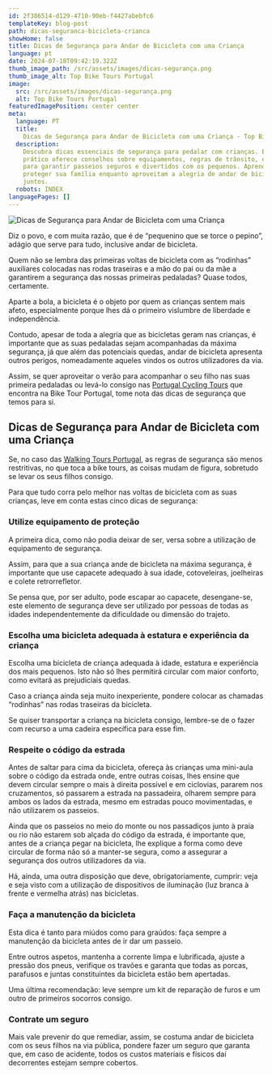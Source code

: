 ```yaml
---
id: 2f386514-d129-4710-90eb-f4427abebfc6
templateKey: blog-post
path: dicas-seguranca-bicicleta-crianca
showHome: false
title: Dicas de Segurança para Andar de Bicicleta com uma Criança
language: pt
date: 2024-07-18T09:42:19.322Z
thumb_image_path: /src/assets/images/dicas-segurança.png
thumb_image_alt: Top Bike Tours Portugal
image:
  src: /src/assets/images/dicas-segurança.png
  alt: Top Bike Tours Portugal
featuredImagePosition: center center
meta:
  language: PT
  title:
    Dicas de Segurança para Andar de Bicicleta com uma Criança - Top Bike Tours
  description:
    Descubra dicas essenciais de segurança para pedalar com crianças. Este guia
    prático oferece conselhos sobre equipamentos, regras de trânsito, e técnicas
    para garantir passeios seguros e divertidos com os pequenos. Aprenda a
    proteger sua família enquanto aproveitam a alegria de andar de bicicleta
    juntos.
  robots: INDEX
languagePages: []
---
```


![Dicas de Segurança para Andar de Bicicleta com uma Criança](/src/assets/images/dicas-segurança.png 'Dicas de Segurança para Andar de Bicicleta com uma Criança')

Diz o povo, e com muita razão, que é de “pequenino que se torce o pepino”,
adágio que serve para tudo, inclusive andar de bicicleta.

Quem não se lembra das primeiras voltas de bicicleta com as “rodinhas”
auxiliares colocadas nas rodas traseiras e a mão do pai ou da mãe a garantirem a
segurança das nossas primeiras pedaladas? Quase todos, certamente.

Aparte a bola, a bicicleta é o objeto por quem as crianças sentem mais afeto,
especialmente porque lhes dá o primeiro vislumbre de liberdade e independência.

Contudo, apesar de toda a alegria que as bicicletas geram nas crianças, é
importante que as suas pedaladas sejam acompanhadas da máxima segurança, já que
além das potenciais quedas, andar de bicicleta apresenta outros perigos,
nomeadamente aqueles vindos os outros utilizadores da via.

Assim, se quer aproveitar o verão para acompanhar o seu filho nas suas primeira
pedaladas ou levá-lo consigo nas
[Portugal Cycling Tours](https://topbiketoursportugal.com/) que encontra na Bike
Tour Portugal, tome nota das dicas de segurança que temos para si.

## Dicas de Segurança para Andar de Bicicleta com uma Criança

Se, no caso das [Walking Tours Portugal](https://topwalkingtoursportugal.com/),
as regras de segurança são menos restritivas, no que toca a bike tours, as
coisas mudam de figura, sobretudo se levar os seus filhos consigo.

Para que tudo corra pelo melhor nas voltas de bicicleta com as suas crianças,
leve em conta estas cinco dicas de segurança:

### Utilize equipamento de proteção

A primeira dica, como não podia deixar de ser, versa sobre a utilização de
equipamento de segurança.

Assim, para que a sua criança ande de bicicleta na máxima segurança, é
importante que use capacete adequado à sua idade, cotoveleiras, joelheiras e
colete retrorrefletor.

Se pensa que, por ser adulto, pode escapar ao capacete, desengane-se, este
elemento de segurança deve ser utilizado por pessoas de todas as idades
independentemente da dificuldade ou dimensão do trajeto.

### Escolha uma bicicleta adequada à estatura e experiência da criança

Escolha uma bicicleta de criança adequada à idade, estatura e experiência dos
mais pequenos. Isto não só lhes permitirá circular com maior conforto, como
evitará as prejudiciais quedas.

Caso a criança ainda seja muito inexperiente, pondere colocar as chamadas
“rodinhas” nas rodas traseiras da bicicleta.

Se quiser transportar a criança na bicicleta consigo, lembre-se de o fazer com
recurso a uma cadeira específica para esse fim.

### Respeite o código da estrada

Antes de saltar para cima da bicicleta, ofereça às crianças uma mini-aula sobre
o código da estrada onde, entre outras coisas, lhes ensine que devem circular
sempre o mais à direita possível e em ciclovias, pararem nos cruzamentos, só
passarem a estrada na passadeira, olharem sempre para ambos os lados da estrada,
mesmo em estradas pouco movimentadas, e não utilizarem os passeios.

Ainda que os passeios no meio do monte ou nos passadiços junto à praia ou rio
não estarem sob alçada do código da estrada, é importante que, antes de a
criança pegar na bicicleta, lhe explique a forma como deve circular de forma não
só a manter-se segura, como a assegurar a segurança dos outros utilizadores da
via.

Há, ainda, uma outra disposição que deve, obrigatoriamente, cumprir: veja e seja
visto com a utilização de dispositivos de iluminação (luz branca à frente e
vermelha atrás) nas bicicletas.

### Faça a manutenção da bicicleta

Esta dica é tanto para miúdos como para graúdos: faça sempre a manutenção da
bicicleta antes de ir dar um passeio.

Entre outros aspetos, mantenha a corrente limpa e lubrificada, ajuste a pressão
dos pneus, verifique os travões e garanta que todas as porcas, parafusos e
juntas constituintes da bicicleta estão bem apertadas.

Uma última recomendação: leve sempre um kit de reparação de furos e um outro de
primeiros socorros consigo.

### Contrate um seguro

Mais vale prevenir do que remediar, assim, se costuma andar de bicicleta com os
seus filhos na via pública, pondere fazer um seguro que garanta que, em caso de
acidente, todos os custos materiais e físicos daí decorrentes estejam sempre
cobertos.
